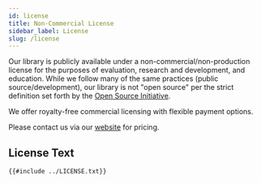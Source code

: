 ```yaml
---
id: license
title: Non-Commercial License
sidebar_label: License
slug: /license
---
```


Our library is publicly available under a non-commercial/non-production license for the purposes of evaluation, research and development, and education.
While we follow many of the same practices (public source/development), our library is not "open source" per the strict definition set forth by the
[Open Source Initiative](https://opensource.org/osd).

We offer royalty-free commercial licensing with flexible payment options.

Please contact us via our [website](https://stepfunc.io/contact/) for pricing.

## License Text

```
{{#include ../LICENSE.txt}}
```





